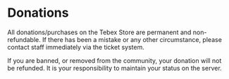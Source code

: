 # Donations

All donations/purchases on the Tebex Store are permanent and non-refundable. If there has been a mistake or any other circumstance, please contact staff immediately via the ticket system.

If you are banned, or removed from the community, your donation will not be refunded. It is your responsibility to maintain your status on the server.